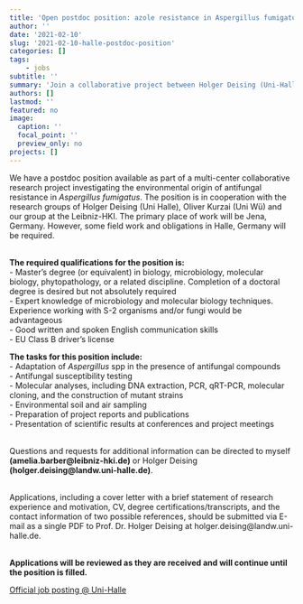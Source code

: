 ```yaml
---
title: 'Open postdoc position: azole resistance in Aspergillus fumigatus'
author: ''
date: '2021-02-10'
slug: '2021-02-10-halle-postdoc-position'
categories: []
tags:   
    - jobs
subtitle: ''
summary: 'Join a collaborative project between Holger Deising (Uni-Halle), Oliver Kurzai (Uni-Wue) and our group at the Leibniz-HKI. Applications reviewed as they are received and will continue until the position is filled.'
authors: []
lastmod: ''
featured: no
image:
  caption: ''
  focal_point: ''
  preview_only: no
projects: []
---
```


We have a postdoc position available as part of a multi-center collaborative research project investigating the environmental origin of antifungal resistance in *Aspergillus fumigatus*. The position is in cooperation with the research groups of Holger Deising (Uni Halle), Oliver Kurzai (Uni Wü) and our group at the Leibniz-HKI. The primary place of work will be Jena, Germany. However, some field work and obligations in Halle, Germany will be required.  

<br>
**The required qualifications for the position is:**  
- Master’s degree (or equivalent) in biology, microbiology, molecular biology, phytopathology, or a related discipline. Completion of a doctoral degree is desired but not absolutely required  
- Expert knowledge of microbiology and molecular biology techniques. Experience working with S-2 organisms and/or fungi would be advantageous  
- Good written and spoken English communication skills  
- EU Class B driver’s license  


**The tasks for this position include:**  
- Adaptation of *Aspergillus* spp in the presence of antifungal compounds  
- Antifungal susceptibility testing  
- Molecular analyses, including DNA extraction, PCR, qRT-PCR, molecular cloning, and the construction of mutant strains  
- Environmental soil and air sampling  
- Preparation of project reports and publications  
- Presentation of scientific results at conferences and project meetings  

<br>
Questions and requests for additional information can be directed to myself **(amelia.barber@leibniz-hki.de)** or Holger Deising **(holger.deising@landw.uni-halle.de)**. 

<br>
Applications, including a cover letter with a brief statement of research experience and motivation, CV, degree certifications/transcripts, and the contact information of two possible references, should be submitted via E-mail as a single PDF to Prof. Dr. Holger Deising at holger.deising@landw.uni-halle.de.  


<br>
**Applications will be reviewed as they are received and will continue until the position is filled.**  


[Official job posting @ Uni-Halle](http://www.verwaltung.uni-halle.de/dezern3/Ausschr/21_5_1223_20_D_engl.pdf)  